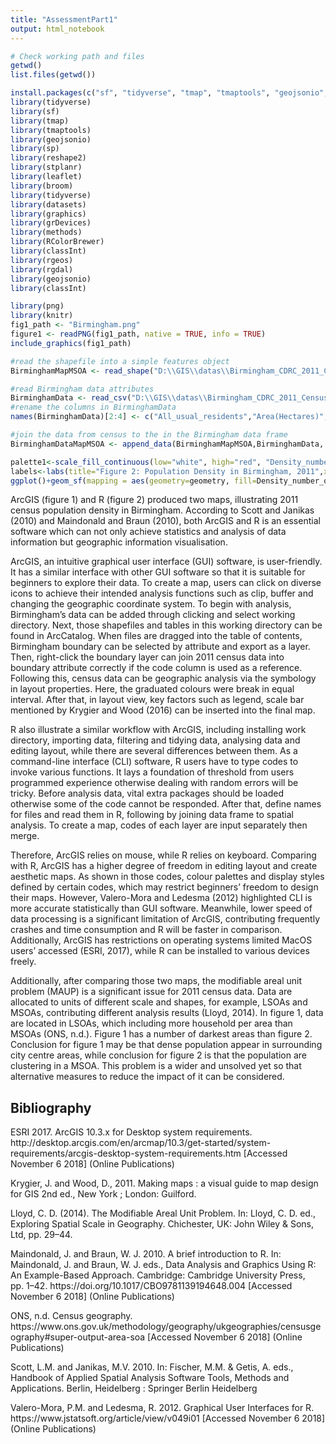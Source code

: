 ```yaml
---
title: "AssessmentPart1"
output: html_notebook
---
```


```r
# Check working path and files
getwd()
list.files(getwd())
```

```r
install.packages(c("sf", "tidyverse", "tmap", "tmaptools", "geojsonio", "sp", "reshape2", "stplanr", "leaflet", "broom", "maptools", "stplanr"))
library(tidyverse)
library(sf)
library(tmap)
library(tmaptools)
library(geojsonio)
library(sp)
library(reshape2)
library(stplanr)
library(leaflet)
library(broom)
library(tidyverse)
library(datasets)
library(graphics)
library(grDevices)
library(methods)
library(RColorBrewer)
library(classInt)
library(rgeos)
library(rgdal)
library(geojsonio)
library(classInt)
```
```r
library(png)
library(knitr)
fig1_path <- "Birmingham.png"
figure1 <- readPNG(fig1_path, native = TRUE, info = TRUE)
include_graphics(fig1_path)
```

```r
#read the shapefile into a simple features object
BirminghamMapMSOA <- read_shape("D:\\GIS\\datas\\Birmingham_CDRC_2011_CensusGeodatapack\\shapefiles\\Birmingham_msoa11.shp", as.sf = TRUE)
```

```r
#read Birmingham data attributes
BirminghamData <- read_csv("D:\\GIS\\datas\\Birmingham_CDRC_2011_CensusGeodatapack\\tables\\QS102EW_msoa11.csv", na = "n/a")
#rename the columns in BirminghamData
names(BirminghamData)[2:4] <- c("All_usual_residents","Area(Hectares)", "Density_number_of_persons_per_hectare")
```

```r
#join the data from census to the in the Birmingham data frame
BirminghamDataMapMSOA <- append_data(BirminghamMapMSOA,BirminghamData, key.shp = "MSOA11CD", key.data = "GeographyCode", ignore.duplicates = TRUE)
```

```r
palette1<-scale_fill_continuous(low="white", high="red", "Density_number_of_persons_per_hectare")
labels<-labs(title="Figure 2: Population Density in Birmingham, 2011",x="Longitude", y="Latitude")
ggplot()+geom_sf(mapping = aes(geometry=geometry, fill=Density_number_of_persons_per_hectare),data = BirminghamDataMapMSOA)+theme_minimal()+palette1+labels
```

ArcGIS (figure 1) and R (figure 2) produced two maps, illustrating 2011 census population density in Birmingham. According to Scott and Janikas (2010) and Maindonald and Braun (2010), both ArcGIS and R is an essential software which can not only achieve statistics and analysis of data information but geographic information visualisation. 

ArcGIS, an intuitive graphical user interface (GUI) software, is user-friendly. It has a similar interface with other GUI software so that it is suitable for beginners to explore their data. To create a map, users can click on diverse icons to achieve their intended analysis functions such as clip, buffer and changing the geographic coordinate system. To begin with analysis, Birmingham’s data can be added through clicking and select working directory. Next, those shapefiles and tables in this working directory can be found in ArcCatalog. When files are dragged into the table of contents, Birmingham boundary can be selected by attribute and export as a layer. Then, right-click the boundary layer can join 2011 census data into boundary attribute correctly if the code column is used as a reference. Following this, census data can be geographic analysis via the symbology in layout properties. Here, the graduated colours were break in equal interval. After that, in layout view, key factors such as legend, scale bar mentioned by Krygier and Wood (2016) can be inserted into the final map. 

R also illustrate a similar workflow with ArcGIS, including installing work directory, importing data, filtering and tidying data, analysing data and editing layout, while there are several differences between them. As a command-line interface (CLI) software, R users have to type codes to invoke various functions. It lays a foundation of threshold from users programmed experience otherwise dealing with random errors will be tricky. Before analysis data, vital extra packages should be loaded otherwise some of the code cannot be responded. After that, define names for files and read them in R, following by joining data frame to spatial analysis. To create a map, codes of each layer are input separately then merge.  

Therefore, ArcGIS relies on mouse, while R relies on keyboard. Comparing with R, ArcGIS has a higher degree of freedom in editing layout and create aesthetic maps. As shown in those codes, colour palettes and display styles defined by certain codes, which may restrict beginners’ freedom to design their maps. However, Valero-Mora and Ledesma (2012) highlighted CLI is more accurate statistically than GUI software. Meanwhile, lower speed of data processing is a significant limitation of ArcGIS, contributing frequently crashes and time consumption and R will be faster in comparison. Additionally, ArcGIS has restrictions on operating systems limited MacOS users’ accessed (ESRI, 2017), while R can be installed to various devices freely.

Additionally, after comparing those two maps, the modifiable areal unit problem (MAUP) is a significant issue for 2011 census data. Data are allocated to units of different scale and shapes, for example, LSOAs and MSOAs, contributing different analysis results (Lloyd, 2014). In figure 1, data are located in LSOAs, which including more household per area than MSOAs (ONS, n.d.). Figure 1 has a number of darkest areas than figure 2. Conclusion for figure 1 may be that dense population appear in surrounding city centre areas, while conclusion for figure 2 is that the population are clustering in a MSOA. This problem is a wider and unsolved yet so that alternative measures to reduce the impact of it can be considered. 

## Bibliography 
ESRI 2017. ArcGIS 10.3.x for Desktop system requirements.   
http://desktop.arcgis.com/en/arcmap/10.3/get-started/system-requirements/arcgis-desktop-system-requirements.htm [Accessed November 6 2018] (Online Publications)

Krygier, J. and Wood, D., 2011. Making maps : a visual guide to map design for GIS 2nd ed., New York ; London: Guilford.

Lloyd, C. D. (2014). The Modifiable Areal Unit Problem. In: Lloyd, C. D. ed., Exploring Spatial Scale in Geography. Chichester, UK: John Wiley & Sons, Ltd, pp. 29–44.

Maindonald, J. and Braun, W. J. 2010. A brief introduction to R. In: Maindonald, J. and Braun, W. J. eds., Data Analysis and Graphics Using R: An Example-Based Approach. Cambridge: Cambridge University Press, pp. 1–42. https://doi.org/10.1017/CBO9781139194648.004 [Accessed November 6 2018] (Online Publications)

ONS, n.d. Census geography. 
https://www.ons.gov.uk/methodology/geography/ukgeographies/censusgeography#super-output-area-soa [Accessed November 6 2018] (Online Publications)

Scott, L.M. and Janikas, M.V. 2010. In: Fischer, M.M. & Getis, A. eds., Handbook of Applied Spatial Analysis Software Tools, Methods and Applications. Berlin, Heidelberg : Springer Berlin Heidelberg

Valero-Mora, P.M. and Ledesma, R. 2012. Graphical User Interfaces for R.
https://www.jstatsoft.org/article/view/v049i01 [Accessed November 6 2018] (Online Publications)
